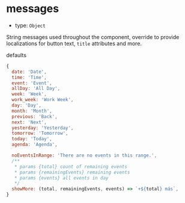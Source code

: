 
# messages

- type: `Object`

String messages used throughout the component, override to provide localizations for button text, `title` attributes and more.

defaults

```js
{
  date: 'Date',
  time: 'Time',
  event: 'Event',
  allDay: 'All Day',
  week: 'Week',
  work_week: 'Work Week',
  day: 'Day',
  month: 'Month',
  previous: 'Back',
  next: 'Next',
  yesterday: 'Yesterday',
  tomorrow: 'Tomorrow',
  today: 'Today',
  agenda: 'Agenda',

  noEventsInRange: 'There are no events in this range.',
  /**
   * params {total} count of remaining events 
   * params {remainingEvents} remaining events 
   * params {events} all events in day
   */
  showMore: (total, remainingEvents, events) => `+${total} más`,
}
```

<Canvas>
  <Story id="props--messages" />
</Canvas>
